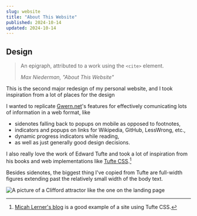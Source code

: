 ```yaml
---
slug: website
title: "About This Website"
published: 2024-10-14
updated: 2024-10-14
---
```



## Design

> An epigraph, attributed to a work using the `<cite>` element.
>
> <cite>Max Niederman, "About This Website"</cite>

This is the second major redesign of my personal website,
and I took inspiration from a lot of places for the design

I wanted to replicate [Gwern.net](https://gwern.net)'s features for effectively comunicating lots of information in a web format, like

- sidenotes falling back to popups on mobile as opposed to footnotes,
- indicators and popups on links for Wikipedia, GitHub, LessWrong, etc.,
- dynamic progress indicators while reading,
- as well as just generally good design decisions.

I also really love the work of Edward Tufte and took a lot of inspiration
from his books and web implementations like [Tufte CSS](https://edwardtufte.github.io/tufte-css/).[^1]

Besides sidenotes, the biggest thing I've copied from Tufte are full-width figures
extending past the relatively small width of the body text.

<img
	src={cliffordAttractorFigure.src}
	alt="A picture of a Clifford attractor like the one on the landing page"
	class="fullwidth"
/>

[^1]: [Micah Lerner's blog](https://www.micahlerner.com/) is a good example of a site using Tufte CSS.
